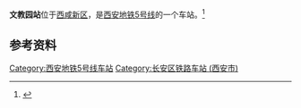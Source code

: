 {{Station Infobox
| name = 文教园站
| eng_name = WENJIAOYUAN
| image= 西安地铁5号线文教园站.jpg
| borough = [[西咸新区|西咸新区]]（[[西安市|西安市]][[长安区_(西安市)|长安区]]）
| address  = 沿镐京大道东西向设置
| coordinates = {{coord|34.24203|108.72264|display=inline,title}}
| line         = [[西安地铁|西安地铁]]{{rint|xi'an|5}}
| Open         = 
}}

'''文教园站'''位于[[西咸新区|西咸新区]]，是[[西安地铁|西安地铁]][[西安地铁5号线|5号线]]的一个车站。<ref name=Line5-2>{{cite web|url=http://news.hsw.cn/system/2020/0306/1163139.shtml|date=2020-03-06|title=西安地铁5号线二期工程车站及停车场站名公告|access-date=2021-04-10|archive-date=2021-04-10|archive-url=https://web.archive.org/web/20210410113453/http://news.hsw.cn/system/2020/0306/1163139.shtml|dead-url=no}}</ref>

== 参考资料 ==
{{reflist|2}}

{{Transp-stub}}
{{西安地铁5号线}}
[[Category:西安地铁5号线车站|Category:西安地铁5号线车站]]
[[Category:长安区铁路车站_(西安市)|Category:长安区铁路车站 (西安市)]]